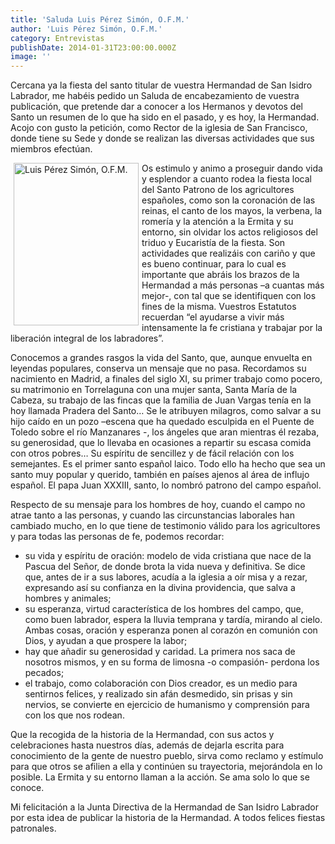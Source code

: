 ```yaml
---
title: 'Saluda Luis Pérez Simón, O.F.M.'
author: 'Luis Pérez Simón, O.F.M.'
category: Entrevistas
publishDate: 2014-01-31T23:00:00.000Z
image: ''
---
```


Cercana ya la fiesta del santo titular de vuestra Hermandad de San Isidro Labrador, me habéis pedido un Saluda de encabezamiento de vuestra publicación, que pretende dar a conocer a los Hermanos y devotos del Santo un resumen de lo que ha sido en el pasado, y es hoy, la Hermandad. Acojo con gusto la petición, como Rector de la iglesia de San Francisco, donde tiene su Sede y donde se realizan las diversas actividades que sus miembros efectúan.

<img src="/images/entrevistas/2014_saluda.webp" width="200" height="260" alt="Luis Pérez Simón, O.F.M." style="float:left; margin:0px 5px;" />

Os estimulo y animo a proseguir dando vida y esplendor a cuanto rodea la fiesta local del Santo Patrono de los agricultores españoles, como son la coronación de las reinas, el canto de los mayos, la verbena, la romería y la atención a la Ermita y su entorno, sin olvidar los actos religiosos del triduo y Eucaristía de la fiesta. Son actividades que realizáis con cariño y que es bueno continuar, para lo cual es importante que abráis los brazos de la Hermandad a más personas –a cuantas más mejor-, con tal que se identifiquen con los fines de la misma. Vuestros Estatutos recuerdan “el ayudarse a vivir más intensamente la fe cristiana y trabajar por la liberación integral de los labradores”.

Conocemos a grandes rasgos la vida del Santo, que, aunque envuelta en leyendas populares, conserva un mensaje que no pasa. Recordamos su nacimiento en Madrid, a finales del siglo XI, su primer trabajo como pocero, su matrimonio en Torrelaguna con una mujer santa, Santa María de la Cabeza, su trabajo de las fincas que la familia de Juan Vargas tenía en la hoy llamada Pradera del Santo… Se le atribuyen milagros, como salvar a su hijo caído en un pozo –escena que ha quedado esculpida en el Puente de Toledo sobre el río Manzanares -, los ángeles que aran mientras él rezaba, su generosidad, que lo llevaba en ocasiones a repartir su escasa comida con otros pobres… Su espíritu de sencillez y de fácil relación con los semejantes. Es el primer santo español laico. Todo ello ha hecho que sea un santo muy popular y querido, también en países ajenos al área de influjo español. El papa Juan XXXIII, santo, lo nombró patrono del campo español.

Respecto de su mensaje para los hombres de hoy, cuando el campo no atrae tanto a las personas, y cuando las circunstancias laborales han cambiado mucho, en lo que tiene de testimonio válido para los agricultores y para todas las personas de fe, podemos recordar:

* su vida y espíritu de oración: modelo de vida cristiana que nace de la Pascua del Señor, de donde brota la vida nueva y definitiva. Se dice que, antes de ir a sus labores, acudía a la iglesia a oír misa y a rezar, expresando así su confianza en la divina providencia, que salva a hombres y animales;
* su esperanza, virtud característica de los hombres del campo, que, como buen labrador, espera la lluvia temprana y tardía, mirando al cielo. Ambas cosas, oración y esperanza ponen al corazón en comunión con Dios, y ayudan a que prospere la labor;
* hay que añadir su generosidad y caridad. La primera nos saca de nosotros mismos, y en su forma de limosna -o compasión- perdona los pecados;
* el trabajo, como colaboración con Dios creador, es un medio para sentirnos felices, y realizado sin afán desmedido, sin prisas y sin nervios, se convierte en ejercicio de humanismo y comprensión para con los que nos rodean.

Que la recogida de la historia de la Hermandad, con sus actos y celebraciones hasta nuestros días, además de dejarla escrita para conocimiento de la gente de nuestro pueblo, sirva como reclamo y estímulo para que otros se afilien a ella y continúen su trayectoria, mejorándola en lo posible. La Ermita y su entorno llaman a la acción. Se ama solo lo que se conoce.

Mi felicitación a la Junta Directiva de la Hermandad de San Isidro Labrador por esta idea de publicar la historia de la Hermandad. A todos felices fiestas patronales.
